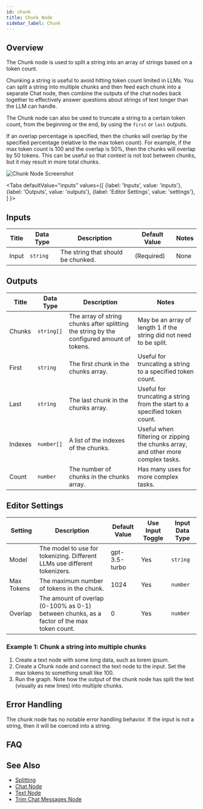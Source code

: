 ```yaml
---
id: chunk
title: Chunk Node
sidebar_label: Chunk
---
```



## Overview

The Chunk node is used to split a string into an array of strings based on a token count.

Chunking a string is useful to avoid hitting token count limited in LLMs. You can split a string into multiple chunks and then feed each chunk into a separate Chat node, then combine the outputs of the chat nodes back together to effectively answer questions
about strings of text longer than the LLM can handle.

The Chunk node can also be used to truncate a string to a certain token count, from the beginning or the end, by using the `first` or `last` outputs.

If an overlap percentage is specified, then the chunks will overlap by the specified percentage (relative to the max token count). For example, if the max token count is 100 and the overlap is 50%, then the chunks will overlap by 50 tokens. This can be useful so that context is not lost between chunks, but it may result in more total chunks.

![Chunk Node Screenshot](./assets/chunk-node.png)

<Tabs
  defaultValue="inputs"
  values={[
    {label: 'Inputs', value: 'inputs'},
    {label: 'Outputs', value: 'outputs'},
    {label: 'Editor Settings', value: 'settings'},
  ]
}>

<TabItem value="inputs">

## Inputs

| Title | Data Type | Description                        | Default Value | Notes |
| ----- | --------- | ---------------------------------- | ------------- | ----- |
| Input | `string`  | The string that should be chunked. | (Required)    | None  |

</TabItem>

<TabItem value="outputs">

## Outputs

| Title   | Data Type  | Description                                                                               | Notes                                                                            |
| ------- | ---------- | ----------------------------------------------------------------------------------------- | -------------------------------------------------------------------------------- |
| Chunks  | `string[]` | The array of string chunks after splitting the string by the configured amount of tokens. | May be an array of length 1 if the string did not need to be split.              |
| First   | `string`   | The first chunk in the chunks array.                                                      | Useful for truncating a string to a specified token count.                       |
| Last    | `string`   | The last chunk in the chunks array.                                                       | Useful for truncating a string from the start to a specified token count.        |
| Indexes | `number[]` | A list of the indexes of the chunks.                                                      | Useful when filtering or zipping the chunks array, and other more complex tasks. |
| Count   | `number`   | The number of chunks in the chunks array.                                                 | Has many uses for more complex tasks.                                            |

</TabItem>

<TabItem value="settings">

## Editor Settings

| Setting    | Description                                                                               | Default Value | Use Input Toggle | Input Data Type |
| ---------- | ----------------------------------------------------------------------------------------- | ------------- | ---------------- | --------------- |
| Model      | The model to use for tokenizing. Different LLMs use different tokenizers.                 | gpt-3.5-turbo | Yes              | `string`        |
| Max Tokens | The maximum number of tokens in the chunk.                                                | 1024          | Yes              | `number`        |
| Overlap    | The amount of overlap (0-100% as 0-1) between chunks, as a factor of the max token count. | 0             | Yes              | `number`        |

</TabItem>

</Tabs>

### Example 1: Chunk a string into multiple chunks

1. Create a text node with some long data, such as lorem ipsum.
2. Create a Chunk node and connect the text node to the input. Set the max tokens to something small like 100.
3. Run the graph. Note how the output of the chunk node has split the text (visually as new lines) into multiple chunks.

## Error Handling

The chunk node has no notable error handling behavior. If the input is not a string, then it will be coerced into a string.

## FAQ

## See Also

- [Splitting](../user-guide/splitting.md)
- [Chat Node](./chat.mdx)
- [Text Node](./text.mxd)
- [Trim Chat Messages Node](./trim-chat-messages.mdx)
